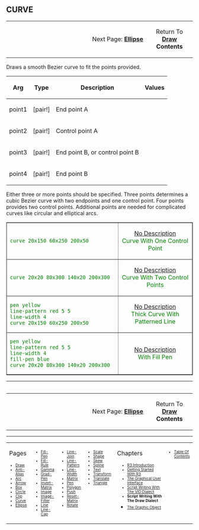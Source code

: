 == CURVE== 

<TABLE WIDTH=100%><TR>
<TD ALIGN=RIGHT WIDTH=75%>Next Page: '''[[Ellipse]]'''</TD><TD ALIGN=CENTER>Return To '''[[Draw]] Contents'''</TD>
</TR></TABLE>

Draws a smooth Bezier curve to fit the points provided.

{| cellspacing="1" cellpadding="4" border="0" style="background: black; color: black"
! bgcolor="silver" | Arg 
! bgcolor="silver" | Type 
! bgcolor="silver" | Description
! bgcolor="silver" | Values
|- 
| bgcolor="white" | point1
| bgcolor="white" | [pair!]
| bgcolor="white" | End point A
| bgcolor="white" | 
|- 
| bgcolor="white" | point2
| bgcolor="white" | [pair!]
| bgcolor="white" | Control point A
| bgcolor="white" | 
|- 
| bgcolor="white" | point3
| bgcolor="white" | [pair!]
| bgcolor="white" | End point B, or control point B
| bgcolor="white" | 
|- 
| bgcolor="white" | point4
| bgcolor="white" | [pair!]
| bgcolor="white" | End point B
| bgcolor="white" | 
|}
<p>Either three or more points should be specified.
Three points determines a cubic Bezier curve with two endpoints
and one control point. Four points provides two control
points. Additional points are needed for complicated curves like circular and elliptical arcs.</p>

<TABLE style="color:green; background-color:#fffffcc;" cellpadding="20" cellspacing="0" border="1" width=100%><TR>
<TD WIDTH=60%>
<pre>
curve 20x150 60x250 200x50
</pre>
</TD>
<TD align=center valign=MIDDLE>[[images/CURVE-1b.png|No Description]]<BR>
Curve With One Control Point</TD></TR><TR>
<TD WIDTH=60%>
<pre>
curve 20x20 80x300 140x20 200x300
</pre>
</TD>
<TD align=center valign=MIDDLE>[[images/CURVE-2b.png|No Description]]<BR>
Curve With Two Control Points</TD></TR><TR>

<TD WIDTH=60%>
<pre>
pen yellow
line-pattern red 5 5
line-width 4
curve 20x150 60x250 200x50
</pre>
</TD>
<TD align=center valign=MIDDLE>[[images/CURVE-3b.png|No Description]]<BR>
Thick Curve With Patterned Line</TD></TR><TR>

<TD WIDTH=60%>
<pre>
pen yellow
line-pattern red 5 5
line-width 4
fill-pen blue
curve 20x20 80x300 140x20 200x300
</pre>
</TD>
<TD align=center valign=MIDDLE>[[images/CURVE-4b.png|No Description]]<BR>
With Fill Pen</TD></TR><TR>
<TABLE>

----
<TABLE WIDTH=100%><TR>
<TD ALIGN=RIGHT WIDTH=75%>Next Page: '''[[Ellipse]]'''</TD><TD ALIGN=CENTER>Return To '''[[Draw]] Contents'''</TD>
</TR></TABLE>


----
<TABLE WIDTH=100%><TR><TD ALIGN=LEFT VALIGN=TOP WIDTH=14%>
Pages
<font size=1>
*[[Draw]]
*[[Anti-Alias]]
*[[Arc]]
*[[Arrow]]
*[[Box]]
*[[Circle]]
*[[Clip]]
*[[Curve]]
*[[Ellipse]]
</font></TD>

<TD ALIGN=LEFT VALIGN=TOP WIDTH=14%>


<font size=1>
*[[Fill-Pen]]
*[[Fill-Rule]]
*[[Gamma]]
*[[Grad-Pen]]
*[[Invert-Matrix]]
*[[Image]]
*[[Image-Filter]]
*[[Line]]
*[[Line-Cap]]

</font></TD>

<TD ALIGN=LEFT VALIGN=TOP WIDTH=14%>


<font size=1>
*[[Line-Join]]
*[[Line-Pattern]]
*[[Line-Width]]
*[[Matrix]]
*[[Pen]]
*[[Polygon]]
*[[Push]]
*[[Reset-Matrix]]
*[[Rotate]]
</font></TD>

<TD ALIGN=LEFT VALIGN=TOP WIDTH=14%>


<font size=1>
*[[Scale]]
*[[Shape]]
*[[Skew]]
*[[Spline]]
*[[Text]]
*[[Transform]]
*[[Translate]]
*[[Triangle]]
</font></TD>

<TD ALIGN=LEFT VALIGN=TOP width=30%>
Chapters
<font size=1>
*[[R3 Introduction]]
*[[Getting Started With R3]]
*[[The Graphical User Interface]]
*[[Script Writing With The Visual Interface Dialect|Script Writing With The VID Dialect]]
*'''Script Writing With The Draw Dialect'''
*[[The Graphic Object]]</font></TD>

<TD ALIGN=LEFT VALIGN=TOP WIDTH=14%>
<font size=1>
*[[Table Of Contents]]
</font></TD>
</TR></TABLE>